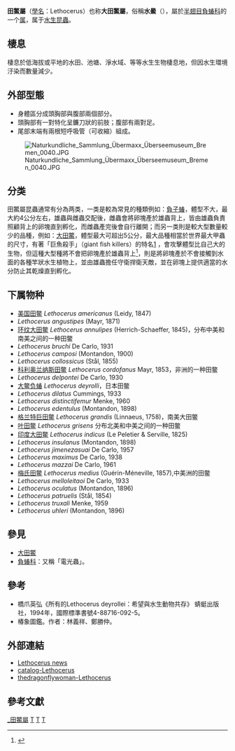 {{Automatic Taxobox
| taxon = Lethocerus
| image = Lethocerus americanus23.jpg
| image_caption = {{Lang|la|''Lethocerus americanus''}}
| authority = Mayr, 1853
}}

'''田鱉屬'''（[[學名|學名]]：Lethocerus）也称'''大田鱉屬'''，俗稱'''水鱟'''（{{lang-nan-tw|tsuí-hāu}}），屬於[[半翅目|半翅目]][[負蝽科|負蝽科]]的一个[[属|属]]，属于[[水生昆蟲|水生昆蟲]]。

==棲息== 
棲息於低海拔或平地的水田、池塘、淨水域、等等水生生物棲息地，但因水生環境汙染而數量減少。

==外部型態== 
*身體區分成頭胸部與腹部兩個部分。
*頭胸部有一對特化呈鐮刀狀的前肢；腹部有兩對足。
*尾部末端有兩根短呼吸管（可收縮）組成。
[[File:Naturkundliche_Sammlung_Übermaxx_Überseemuseum_Bremen_0040.JPG|thumb]]

==分类==
田鱉屬昆蟲通常有分為两类，一类是較為常見的種類例如：[[負子蝽|負子蝽]]，體型不大，最大約4公分左右，雄蟲與雌蟲交配後，雌蟲會將卵塊產於雄蟲背上，皆由雄蟲負責照顧背上的卵塊直到孵化，而雌蟲產完後會自行離開；而另一类則是較大型數量較少的品種，例如：[[大田鱉|大田鱉]]，體型最大可超出5公分，最大品種相當於世界最大甲蟲的尺寸，有著「巨魚殺手」（giant fish killers）的特名[http://www.nownews.com/n/2011/05/29/452889] {{Wayback|url=http://www.nownews.com/n/2011/05/29/452889 |date=20140329081513 }}，會攻擊體型比自己大的生物，但這種大型種將不會把卵塊產於雄蟲背上<ref name="N. Ichikawa">{{cite journal |author=N. Ichikawa |title=Male brooding behaviour of the giant water bug ''Lethocerus deyrollei'' Vuillefroy (Heteroptera: Belostomatidae)|journal=[[Journal_of_Ethology|Journal of Ethology]] |volume=6 |pages=121–127 |year=1988 |doi=10.1007/BF02350877 |issue=2}}</ref>，則是將卵塊產於不會接觸到水面的各種竿狀水生植物上，並由雄蟲擔任守衛捍衛天敵，並在卵塊上提供適當的水分防止其乾燥直到孵化。

==下属物种==

* [[美国田鳖|美国田鳖]] ''Lethocerus americanus'' (Leidy, 1847)
* ''Lethocerus angustipes'' (Mayr, 1871)
* [[环纹大田鳖|环纹大田鳖]] ''Lethocerus annulipes'' (Herrich-Schaeffer, 1845)，分布中美和南美之间的一种田鳖
* ''Lethocerus bruchi'' De Carlo, 1931
* ''Lethocerus camposi'' (Montandon, 1900)
* ''Lethocerus collossicus'' (Stål, 1855)
* [[科利奥兰纳斯田鳖|科利奥兰纳斯田鳖]] ''Lethocerus cordofanus'' Mayr, 1853，非洲的一种田鳖
* ''Lethocerus delpontei'' De Carlo, 1930
* [[大鳖负蝽|大鳖负蝽]] ''Lethocerus deyrolli''，日本田鳖
* ''Lethocerus dilatus'' Cummings, 1933
* ''Lethocerus distinctifemur'' Menke, 1960
* ''Lethocerus edentulus'' (Montandon, 1898)
* [[格兰特巨田鳖|格兰特巨田鳖]] ''Lethocerus grandis'' (Linnaeus, 1758)，南美大田鳖
* [[叶田鳖|叶田鳖]] ''Lethocerus grisens'' 分布北美和中美之间的一种田鳖
* [[印度大田鳖|印度大田鳖]] ''Lethocerus indicus'' (Le Peletier & Serville, 1825)
* ''Lethocerus insulanus'' (Montandon, 1898)
* ''Lethocerus jimenezasuai'' De Carlo, 1957
* ''Lethocerus maximus'' De Carlo, 1938
* ''Lethocerus mazzai'' De Carlo, 1961
* [[梅氏田鳖|梅氏田鳖]] ''Lethocerus medius'' (Guérin-Méneville, 1857),中美洲的田鳖
* ''Lethocerus melloleitaoi'' De Carlo, 1933
* ''Lethocerus oculatus'' (Montandon, 1896)
* ''Lethocerus patruelis'' (Stål, 1854)
* ''Lethocerus truxali'' Menke, 1959
* ''Lethocerus uhleri'' (Montandon, 1896)

==參見==
*[[大田鱉|大田鱉]]
*[[負蝽科|負蝽科]]：又稱「電光蟲」。

==參考==
* 橋爪英弘《所有的Lethocerus deyrollei：希望與水生動物共存》 蜻蜓出版社，1994年，國際標準書號4-88716-092-5。
* 椿象圖鑑。作者：林義祥、鄭勝仲。

==外部連結==
*[http://wn.com/Lethocerus#/news Lethocerus news] {{Wayback|url=http://wn.com/Lethocerus#/news |date=20140511123806 }}
*[http://catalog.digitalarchives.tw/item/00/46/d4/39.html catalog-Lethocerus] {{Wayback|url=http://catalog.digitalarchives.tw/item/00/46/d4/39.html |date=20140413142753 }}
*[http://thedragonflywoman.com/2010/02/11/aqinsectresp/lethocerus-5/ thedragonflywoman-Lethocerus] {{Wayback|url=http://thedragonflywoman.com/2010/02/11/aqinsectresp/lethocerus-5/ |date=20140413155248 }}

== 參考文獻==
{{reflist}}
{{taxonbar}}

[[Category:_田鱉屬|]]
[[Category:_水生昆蟲|T]]
[[Category:_負蝽科|T]]
[[Category:_1853年描述的分类群|T]]